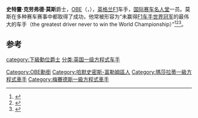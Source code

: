 {{NoteTA
|G4=People
}}
{{F1 driver
 | Name =史特靈·莫斯爵士|
 | Image =Stirling Moss 2014 2 amk.jpg
 | Caption=2014的莫斯
 | 活跃年份=1951–1961
 | birth_date = 1929年9月17日
 | birth_place = {{UK}}[[米德爾塞克斯郡|米德爾塞克斯郡]][[西肯辛頓|西肯辛頓]]
 | death_date = {{death date and age|2020|4|12|1929|9|17}}
 | death_place = {{UK}}[[大倫敦|大倫敦]][[梅費爾|梅費爾]]
 | Nationality = {{flagcountry|UK}} 
 | Teams = [[梅赛德斯车队|梅赛德斯车队]]，{{link-en|玛莎拉蒂车队|Maserati in motorsport}}，{{link-en|范沃尔车队|Vanwall}}，[[库伯车队|库伯车队]]，[[莲花车队|莲花车队]]，[[HWM|HWM]]
 | Races           = 67（66次起步）
 | Championships   = 0
 | Wins            = 16
 | Podiums         = 24
 | Points          = 185 {{frac|9|14}} (186 {{frac|9|14}})<ref name="droppedpoints">Up until 1990, not all points scored by a driver contributed to their final World Championship tally (see [[一级方程式积分系统|一级方程式积分系统]] for more information). Numbers without parentheses are Championship points; numbers in parentheses are total points scored.</ref>
 | Poles           =16
 | Fastest laps    =19
 | First race =1951年[[瑞士大奖赛|瑞士大奖赛]]
 | First win = 1955年[[英国大奖赛|英国大奖赛]]
 | Last win = 1961年[[德国大奖赛|德国大奖赛]]
 | Last race = 1961年[[美国大奖赛|美国大奖赛]]
}}
'''史特靈·克劳弗德·莫斯'''爵士，[[英帝國官佐勳章|OBE]]（{{lang-en|Sir Stirling Craufurd Moss}}，{{bd|1929年|9月17日|2020年|4月12日|Moss, Sir Stirling}}），[[英格兰|英格兰]][[F1|F1]]车手，[[国际赛车名人堂|国际赛车名人堂]]一员。莫斯在多种赛车赛事中都取得了成功，他常被形容为“未赢得[[F1世界车手冠军列表|F1车手世界冠军]]的最伟大的车手（the greatest driver never to win the World Championship）”<ref name="grandprixcom">{{cite news |url=http://www.grandprix.com/gpe/drv-mossir.html |title=Sir Stirling Moss |publisher=grandprix.com |accessdate=21 October 2006 |archive-date=2013-07-18 |archive-url=https://web.archive.org/web/20130718134848/http://www.grandprix.com/gpe/drv-mossir.html |dead-url=no }}</ref><ref>{{cite news |title=English F1 Legend Moss Holds Unique Place in AARWBA Lore |publisher=indianapolismotorspeedway.com |url=http://www.indianapolismotorspeedway.com/news/3664/English_F1_Legend_Moss_Holds_Unique_Place_In_AARWBA_Lore |date=14 October 2004 |accessdate=29 August 2008 |deadurl=yes |archiveurl=https://web.archive.org/web/20090325234137/http://www.indianapolismotorspeedway.com/news/3664/English_F1_Legend_Moss_Holds_Unique_Place_In_AARWBA_Lore |archivedate=2009年3月25日 }}</ref><ref>{{cite news |title=Hamilton still on track to greatness |publisher=[[The_Independent|independent.co.uk]] |url=http://www.independent.co.uk/sport/motor-racing/james-lawton-hamilton-still-on-track-to-greatness-397525.html |date=22 October 2007 |accessdate=29 August 2008 |location=London |archive-date=2014-03-01 |archive-url=https://web.archive.org/web/20140301001316/http://www.independent.co.uk/sport/motor-racing/james-lawton-hamilton-still-on-track-to-greatness-397525.html |dead-url=no }}</ref>。

== 参考 ==
{{reflist}}

{{BBC年度体坛风云人物}}

{{Authority control}}
{{DEFAULTSORT:Moss, Sir Stirling}}
[[Category:OBE勳銜|Category:OBE勳銜]]
[[category:下級勳位爵士|category:下級勳位爵士]]
[[Category:哈默史密斯-富勒姆區人|Category:哈默史密斯-富勒姆區人]]
[[Category:瑪莎拉蒂一級方程式車手|Category:瑪莎拉蒂一級方程式車手]]
[[Category:梅賽德斯一級方程式車手|Category:梅賽德斯一級方程式車手]]
[[分类:英国一级方程式车手|分类:英国一级方程式车手]]